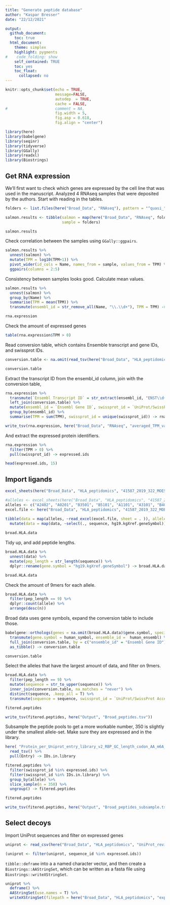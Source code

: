 ```yaml
---
title: "Generate peptide database"
author: "Kaspar Bresser"
date: "22/12/2021"

output: 
  github_document:
    toc: true
  html_document: 
    theme: simplex
    highlight: pygments
#    code_folding: show
    self_contained: TRUE
    toc: yes
    toc_float:
      collapsed: no
---
```




```r
knitr::opts_chunk$set(echo = TRUE,
                      message=FALSE,
                      autodep  = TRUE,
                      cache = FALSE,
#                     comment = NA,
                      fig.width = 5,
                      fig.asp = 0.618,
                      fig.align = "center")
```

```r
library(here)
library(babelgene)
library(seqinr)
library(tidyverse)
library(GGally)
library(readxl)
library(Biostrings)
```


## Get RNA expression

We'll first want to check which genes are expressed by the cell line that was used in the manuscript. Analyzed 4 RNAseq samples that were deposited by the authors. Start with reading in the tables. 

```r
folders <- list.files(here("Broad_Data", "RNAseq"), pattern = "^quasi_")

salmon.results <- tibble(salmon = map(here("Broad_Data", "RNAseq", folders, "quant.sf"), read_tsv),
                         sample = folders)

salmon.results
```


Check correlation between the samples using `GGally::ggpairs`.

```r
salmon.results %>% 
  unnest(salmon) %>% 
  mutate(TPM = log10(TPM+1)) %>% 
  pivot_wider(id_cols = Name, names_from = sample, values_from = TPM) %>% 
  ggpairs(columns = 2:5)
```


Consistency between samples looks good. Calculate mean values. 

```r
salmon.results %>% 
  unnest(salmon) %>%
  group_by(Name) %>% 
  summarise(TPM = mean(TPM)) %>% 
  transmute(ensembl_id = str_remove_all(Name, "\\.\\d+"), TPM = TPM) -> rna.expression

rna.expression
```

Check the amount of expressed genes

```r
table(rna.expression$TPM > 0)
```

Read conversion table, which contains Ensemble transcript and gene IDs, and swissprot IDs.

```r
conversion.table <- na.omit(read_tsv(here("Broad_Data", "HLA_peptidomics", "conversion.txt")))

conversion.table
```

Extract the transcript ID from the ensembl_id column, join with the conversion table, 

```r
rna.expression %>% 
  transmute(`Ensembl Transcript ID` = str_extract(ensembl_id, "ENST\\d+"), TPM = TPM) %>% 
  left_join(conversion.table) %>% 
  mutate(ensembl_id = `Ensembl Gene ID`, swissprot_id = `UniProt/SwissProt Accession`) %>% 
  group_by(ensembl_id) %>% 
  summarise(TPM = sum(TPM), swissprot_id = unique(swissprot_id)) -> rna.expression

write_tsv(rna.expression, here("Broad_Data", "RNAseq", "averaged_TPM_values_salmon.tsv"))
```

And extract the expressed protein identifiers. 

```r
rna.expression %>% 
  filter(TPM > 0) %>% 
  pull(swissprot_id) -> expressed.ids

head(expressed.ids, 15)
```


## Import ligands


```r
excel_sheets(here("Broad_Data", "HLA_peptidomics", "41587_2019_322_MOESM3_ESM.xlsx"))
```



```r
#alleles <- excel_sheets(here("Broad_Data", "HLA_peptidomics", "41587_2019_322_MOESM3_ESM.xlsx"))[-1]
alleles <- c("A2402", "A0201", "B3501", "B5101", "A1101", "A3101", "B4001", "B0702")
excel.file <- here("Broad_Data", "HLA_peptidomics", "41587_2019_322_MOESM3_ESM.xlsx")

tibble(data = map(alleles, ~read_excel(excel.file, sheet = . )), allele = alleles) %>% 
  mutate(data = map(data, ~select(., sequence, hg19.kgXref.geneSymbol))) -> broad.HLA.data
  
broad.HLA.data
```

Tidy up, and add peptide lengths.

```r
broad.HLA.data %>% 
  unnest(data) %>% 
  mutate(pep_length = str_length(sequence)) %>% 
  dplyr::rename(gene.symbol = "hg19.kgXref.geneSymbol") -> broad.HLA.data

broad.HLA.data
```

Check the amount of 9mers for each allele. 

```r
broad.HLA.data %>% 
  filter(pep_length == 9) %>% 
  dplyr::count(allele) %>% 
  arrange(desc(n))
```

Broad data uses gene symbols, expand the conversion table to include those. 

```r
babelgene::orthologs(genes = na.omit(broad.HLA.data)$gene.symbol, species = "mouse", top = T) %>% 
  transmute(gene.symbol = human_symbol, ensemble_id =  human_ensembl) %>% 
  full_join(conversion.table, by = c("ensemble_id" = "Ensembl Gene ID")) %>% 
  as_tibble() -> conversion.table

conversion.table

```

Select the alleles that have the largest amount of data, and filter on 9mers. 

```r
broad.HLA.data %>% 
  filter(pep_length == 9) %>% 
  mutate(sequence = str_to_upper(sequence)) %>% 
  inner_join(conversion.table, na_matches = "never") %>% 
  distinct(sequence, .keep_all = T) %>% 
  transmute(sequence = sequence, swissprot_id = `UniProt/SwissProt Accession`, allele = allele, ensembl_id = ensemble_id) -> fitered.peptides

fitered.peptides

write_tsv(fitered.peptides, here("Output", "Broad_peptides.tsv"))
```

Subsample the peptide pools to get a more workable number, 350 is slightly under the smallest allele-set. Make sure they are expressed and in the library.

```r
here( "Protein_per_Uniprot_entry_library_v2_RBP_GC_length_codon_AA_m6A_m5C_AtoI_m1A_m7G_CD8miRDB_PTM.csv") %>% 
  read_tsv() %>% 
  pull(Entry) -> IDs.in.library

fitered.peptides %>% 
  filter(swissprot_id %in% expressed.ids) %>% 
  filter(swissprot_id %in% IDs.in.library) %>% 
  group_by(allele) %>% 
  slice_sample(n = 350) %>% 
  ungroup() -> fitered.peptides

fitered.peptides

write_tsv(fitered.peptides, here("Output", "Broad_peptides_subsample.tsv"))
```

## Select decoys

Import UniProt sequences and filter on expressed genes

```r
uniprot <- read_csv(here("Broad_Data", "HLA_peptidomics", "UniProt_reviewed_input.tsv"))

(uniprot <- filter(uniprot, sequence_id %in% expressed.ids))

```

`tibble::deframe` into a a named character vector, and then create a `Biostrings::AAStringSet`, which can be written as a fasta file using `Biostrings::writeXStringSet`. 

```r
uniprot %>% 
  deframe() %>% 
  AAStringSet(use.names = T) %>% 
  writeXStringSet(filepath = here("Broad_Data", "HLA_peptidomics", "expressed_proteins.fasta"))
```





